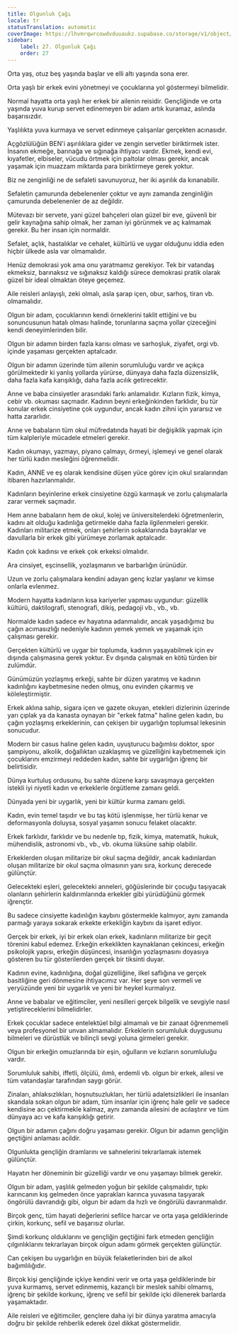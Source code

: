 ```yaml
---
title: Olgunluk Çağı
locale: tr
statusTranslation: automatic
coverImage: https://lhvmrqwrcowdvduuaukz.supabase.co/storage/v1/object/public/strapi-uploads/small_cover-educacion-fundamental.webp-2d51a7828a2b1309555be27f7e2a61a0.webp
sidebar:
    label: 27. Olgunluk Çağı
    order: 27
---
```

Orta yaş, otuz beş yaşında başlar ve elli altı yaşında sona erer.

Orta yaşlı bir erkek evini yönetmeyi ve çocuklarına yol göstermeyi bilmelidir.

Normal hayatta orta yaşlı her erkek bir ailenin reisidir. Gençliğinde ve orta yaşında yuva kurup servet edinemeyen bir adam artık kuramaz, aslında başarısızdır.

Yaşlılıkta yuva kurmaya ve servet edinmeye çalışanlar gerçekten acınasıdır.

Açgözlülüğün BEN'i aşırılıklara gider ve zengin servetler biriktirmek ister. İnsanın ekmeğe, barınağa ve sığınağa ihtiyacı vardır. Ekmek, kendi evi, kıyafetler, elbiseler, vücudu örtmek için paltolar olması gerekir, ancak yaşamak için muazzam miktarda para biriktirmeye gerek yoktur.

Biz ne zenginliği ne de sefaleti savunuyoruz, her iki aşırılık da kınanabilir.

Sefaletin çamurunda debelenenler çoktur ve aynı zamanda zenginliğin çamurunda debelenenler de az değildir.

Mütevazı bir servete, yani güzel bahçeleri olan güzel bir eve, güvenli bir gelir kaynağına sahip olmak, her zaman iyi görünmek ve aç kalmamak gerekir. Bu her insan için normaldir.

Sefalet, açlık, hastalıklar ve cehalet, kültürlü ve uygar olduğunu iddia eden hiçbir ülkede asla var olmamalıdır.

Henüz demokrasi yok ama onu yaratmamız gerekiyor. Tek bir vatandaş ekmeksiz, barınaksız ve sığınaksız kaldığı sürece demokrasi pratik olarak güzel bir ideal olmaktan öteye geçemez.

Aile reisleri anlayışlı, zeki olmalı, asla şarap içen, obur, sarhoş, tiran vb. olmamalıdır.

Olgun bir adam, çocuklarının kendi örneklerini taklit ettiğini ve bu sonuncusunun hatalı olması halinde, torunlarına saçma yollar çizeceğini kendi deneyimlerinden bilir.

Olgun bir adamın birden fazla karısı olması ve sarhoşluk, ziyafet, orgi vb. içinde yaşaması gerçekten aptalcadır.

Olgun bir adamın üzerinde tüm ailenin sorumluluğu vardır ve açıkça görülmektedir ki yanlış yollarda yürürse, dünyaya daha fazla düzensizlik, daha fazla kafa karışıklığı, daha fazla acılık getirecektir.

Anne ve baba cinsiyetler arasındaki farkı anlamalıdır. Kızların fizik, kimya, cebir vb. okuması saçmadır. Kadının beyni erkeğinkinden farklıdır, bu tür konular erkek cinsiyetine çok uygundur, ancak kadın zihni için yararsız ve hatta zararlıdır.

Anne ve babaların tüm okul müfredatında hayati bir değişiklik yapmak için tüm kalpleriyle mücadele etmeleri gerekir.

Kadın okumayı, yazmayı, piyano çalmayı, örmeyi, işlemeyi ve genel olarak her türlü kadın mesleğini öğrenmelidir.

Kadın, ANNE ve eş olarak kendisine düşen yüce görev için okul sıralarından itibaren hazırlanmalıdır.

Kadınların beyinlerine erkek cinsiyetine özgü karmaşık ve zorlu çalışmalarla zarar vermek saçmadır.

Hem anne babaların hem de okul, kolej ve üniversitelerdeki öğretmenlerin, kadını ait olduğu kadınlığa getirmekle daha fazla ilgilenmeleri gerekir. Kadınları militarize etmek, onları şehirlerin sokaklarında bayraklar ve davullarla bir erkek gibi yürümeye zorlamak aptalcadır.

Kadın çok kadınsı ve erkek çok erkeksi olmalıdır.

Ara cinsiyet, eşcinsellik, yozlaşmanın ve barbarlığın ürünüdür.

Uzun ve zorlu çalışmalara kendini adayan genç kızlar yaşlanır ve kimse onlarla evlenmez.

Modern hayatta kadınların kısa kariyerler yapması uygundur: güzellik kültürü, daktilografi, stenografi, dikiş, pedagoji vb., vb., vb.

Normalde kadın sadece ev hayatına adanmalıdır, ancak yaşadığımız bu çağın acımasızlığı nedeniyle kadının yemek yemek ve yaşamak için çalışması gerekir.

Gerçekten kültürlü ve uygar bir toplumda, kadının yaşayabilmek için ev dışında çalışmasına gerek yoktur. Ev dışında çalışmak en kötü türden bir zulümdür.

Günümüzün yozlaşmış erkeği, sahte bir düzen yaratmış ve kadının kadınlığını kaybetmesine neden olmuş, onu evinden çıkarmış ve köleleştirmiştir.

Erkek aklına sahip, sigara içen ve gazete okuyan, etekleri dizlerinin üzerinde yarı çıplak ya da kanasta oynayan bir "erkek fatma" haline gelen kadın, bu çağın yozlaşmış erkeklerinin, can çekişen bir uygarlığın toplumsal lekesinin sonucudur.

Modern bir casus haline gelen kadın, uyuşturucu bağımlısı doktor, spor şampiyonu, alkolik, doğallıktan uzaklaşmış ve güzelliğini kaybetmemek için çocuklarını emzirmeyi reddeden kadın, sahte bir uygarlığın iğrenç bir belirtisidir.

Dünya kurtuluş ordusunu, bu sahte düzene karşı savaşmaya gerçekten istekli iyi niyetli kadın ve erkeklerle örgütleme zamanı geldi.

Dünyada yeni bir uygarlık, yeni bir kültür kurma zamanı geldi.

Kadın, evin temel taşıdır ve bu taş kötü işlenmişse, her türlü kenar ve deformasyonla doluysa, sosyal yaşamın sonucu felaket olacaktır.

Erkek farklıdır, farklıdır ve bu nedenle tıp, fizik, kimya, matematik, hukuk, mühendislik, astronomi vb., vb., vb. okuma lüksüne sahip olabilir.

Erkeklerden oluşan militarize bir okul saçma değildir, ancak kadınlardan oluşan militarize bir okul saçma olmasının yanı sıra, korkunç derecede gülünçtür.

Gelecekteki eşleri, gelecekteki anneleri, göğüslerinde bir çocuğu taşıyacak olanların şehirlerin kaldırımlarında erkekler gibi yürüdüğünü görmek iğrençtir.

Bu sadece cinsiyette kadınlığın kaybını göstermekle kalmıyor, aynı zamanda parmağı yaraya sokarak erkekte erkekliğin kaybını da işaret ediyor.

Gerçek bir erkek, iyi bir erkek olan erkek, kadınların militarize bir geçit törenini kabul edemez. Erkeğin erkeklikten kaynaklanan çekincesi, erkeğin psikolojik yapısı, erkeğin düşüncesi, insanlığın yozlaşmasını doyasıya gösteren bu tür gösterilerden gerçek bir tiksinti duyar.

Kadının evine, kadınlığına, doğal güzelliğine, ilkel saflığına ve gerçek basitliğine geri dönmesine ihtiyacımız var. Her şeye son vermeli ve yeryüzünde yeni bir uygarlık ve yeni bir heykel kurmalıyız.

Anne ve babalar ve eğitimciler, yeni nesilleri gerçek bilgelik ve sevgiyle nasıl yetiştireceklerini bilmelidirler.

Erkek çocuklar sadece entelektüel bilgi almamalı ve bir zanaat öğrenmemeli veya profesyonel bir unvan almamalıdır. Erkeklerin sorumluluk duygusunu bilmeleri ve dürüstlük ve bilinçli sevgi yoluna girmeleri gerekir.

Olgun bir erkeğin omuzlarında bir eşin, oğulların ve kızların sorumluluğu vardır.

Sorumluluk sahibi, iffetli, ölçülü, ılımlı, erdemli vb. olgun bir erkek, ailesi ve tüm vatandaşlar tarafından saygı görür.

Zinaları, ahlaksızlıkları, hoşnutsuzlukları, her türlü adaletsizlikleri ile insanları skandala sokan olgun bir adam, tüm insanlar için iğrenç hale gelir ve sadece kendisine acı çektirmekle kalmaz, aynı zamanda ailesini de acılaştırır ve tüm dünyaya acı ve kafa karışıklığı getirir.

Olgun bir adamın çağını doğru yaşaması gerekir. Olgun bir adamın gençliğin geçtiğini anlaması acildir.

Olgunlukta gençliğin dramlarını ve sahnelerini tekrarlamak istemek gülünçtür.

Hayatın her döneminin bir güzelliği vardır ve onu yaşamayı bilmek gerekir.

Olgun bir adam, yaşlılık gelmeden yoğun bir şekilde çalışmalıdır, tıpkı karıncanın kış gelmeden önce yaprakları karınca yuvasına taşıyarak öngörülü davrandığı gibi, olgun bir adam da hızlı ve öngörülü davranmalıdır.

Birçok genç, tüm hayati değerlerini sefilce harcar ve orta yaşa geldiklerinde çirkin, korkunç, sefil ve başarısız olurlar.

Şimdi korkunç olduklarını ve gençliğin geçtiğini fark etmeden gençliğin çılgınlıklarını tekrarlayan birçok olgun adamı görmek gerçekten gülünçtür.

Can çekişen bu uygarlığın en büyük felaketlerinden biri de alkol bağımlılığıdır.

Birçok kişi gençliğinde içkiye kendini verir ve orta yaşa geldiklerinde bir yuva kurmamış, servet edinmemiş, kazançlı bir meslek sahibi olmamış, iğrenç bir şekilde korkunç, iğrenç ve sefil bir şekilde içki dilenerek barlarda yaşamaktadır.

Aile reisleri ve eğitimciler, gençlere daha iyi bir dünya yaratma amacıyla doğru bir şekilde rehberlik ederek özel dikkat göstermelidir.

